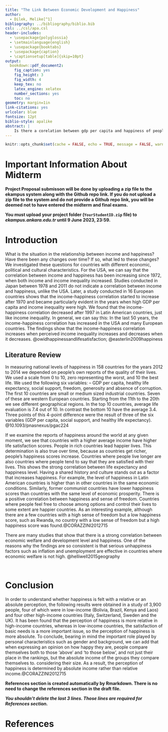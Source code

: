 ```yaml
---
title: "The Link Between Economic Development and Happiness"
author: 
  - Dilek, Melike[^1]
bibliography: ../bibliography/biblio.bib
csl: ../csl/apa.csl
header-includes:
  - \usepackage{polyglossia}
  - \setmainlanguage{english}
  - \usepackage{booktabs}
  - \usepackage{caption} 
  - \captionsetup[table]{skip=10pt}
output:
  bookdown::pdf_document2:
    fig_caption: yes
    fig_height: 3
    fig_width: 4
    keep_tex: no
    latex_engine: xelatex
    number_sections: yes
    toc: no
geometry: margin=1in
link-citations: yes
urlcolor: blue
fontsize: 12pt
biblio-style: apalike
abstract: |
    Is there a corelation between gdp per capita and happiness of people?
---
```

```r
knitr::opts_chunk$set(cache = FALSE, echo = TRUE, message = FALSE, warning = FALSE)
```

<!-- ======================================================================= -->
<!-- ============================== FOOTNOTES ============================== -->
<!-- ======================================================================= -->
[^1]: 20450586, [Github Repo](https://github.com/MelikeDilek/Final.git)

# Important Information About Midterm

\colorbox{BurntOrange}{WRITE YOUR GITHUB REPO LINK ON LINE 37 IN THIS FILE!}

**Project Proposal submisson will be done by uploading a zip file to the ekampus system along with the Github repo link. If you do not upload a zip file to the system and do not provide a Github repo link, you will be deemed not to have entered the midterm and final exams.**

**You must upload your project folder (`YourStudentID.zip` file) to *ekampus.ankara.edu.tr* until 9 June 2023, 23:59.**

\colorbox{WildStrawberry}{Read the README.md file in the project folder for more information.}

# Introduction

What is the situation in the relationship between income and happiness? Have there been any changes over time? If so, what led to these changes? We investigated these questions for countries with different economic, political and cultural characteristics. For the USA, we can say that the correlation between income and happiness has been increasing since 1972, when both income and income inequality increased.
Studies conducted in Japan between 1978 and 2011 do not indicate a correlation between income and happiness, unlike the USA.
Later, a study conducted in 16 European countries shows that the income-happiness correlation started to increase after 1970 and became particularly evident in the years when high GDP per capita and income inequality were high.
We found that the income-happiness correlation decreased after 1997 in Latin American countries, just like income inequality.
In general, we can say this: In the last 50 years, the income-happiness correlation has increased in the USA and many European countries.
The findings show that the income-happiness correlation increases when perceived income inequality increases and decreases when it decreases.
@owidhappinessandlifesatisfaction; @easterlin2009happiness

## Literature Review

In measuring national levels of happiness in 158 countries for the years 2012 to 2014 we depended on people’s own reports of the quality of their lives. We used a scale from 0 to 10, zero representing the worst, and 10 the best life. 
We used the following six variables: – GDP per capita, healthy life expectancy, social support, freedom, generosity and absence of corruption.
The first 10 countries are small or medium sized industrial countries. Seven of these are western European countries. Starting from the 11th to the 20th we see different geographical regions. 
In the top 10 countries, average life evaluation is 7.4 out of 10. In contrast the bottom 10 have the average 3.4. Three points of this 4-point difference were the result of three of the six variables (GDP per capita, social support, and healthy life expectancy). @10.1093/pnasnexus/pgac224

If we examine the reports of happiness around the world at any given moment, we see that countries with a higher average income have higher life satisfaction scores. People in rich countries lead happier lives. This determination is also true over time, because as countries get richer, people's happiness scores increase. Countries where people live longer are also countries where people tend to say that they are satisfied with their lives. This shows the strong correlation between life expectancy and happiness level.
Having a shared history and culture stands out as a factor that increases happiness. For example, the level of happiness in Latin American countries is higher than in other countries in the same economic conditions. Similarly, former communist countries have lower happiness scores than countries with the same level of economic prosperity.
There is a positive correlation between happiness and sense of freedom. Countries where people feel free to choose among options and control their lives to some extent are happier countries.
As an interesting example, although there are a few countries with a high sense of freedom but a low happiness score, such as Rwanda, no country with a low sense of freedom but a high happiness score was found.@CORAZZINI2012715

There are many studies that show that there is a strong correlation between economic welfare and development level and happiness. One of the reasons why the findings are so consistent is that serious unhappiness factors such as inflation and unemployment are effective in countries where economic welfare is not high. @helliwell2015geography



```r
```



```r

```


# Conclusion
In order to understand whether happiness is felt with a relative or an absolute perception, the following results were obtained in a study of 3,900 people, four of which were in low-income (Bolivia, Brazil, Kenya and Laos) and four other high-income countries (Italy, Switzerland, Sweden and the UK). It has been found that the perception of happiness is more relative in high-income countries, whereas in low-income countries, the satisfaction of basic needs is a more important issue, so the perception of happiness is more absolute. 
To conclude, bearing in mind the important role played by personal characteristics such as gender and background, we can add that when expressing an opinion on how happy they are, people compare themselves both to those 'above' and 'to those below', and not just their place in the rankings, but the absolute income of the groups they compare themselves to. considering their size. As a result, the perception of happiness is determined by absolute income rather than relative income.@CORAZZINI2012715


**References section is created automatically by Rmarkdown. There is no need to change the references section in the draft file.**

**_You shouldn't delete the last 3 lines. Those lines are required for References section._**

\newpage
# References {#references}
<div id="refs"></div>

